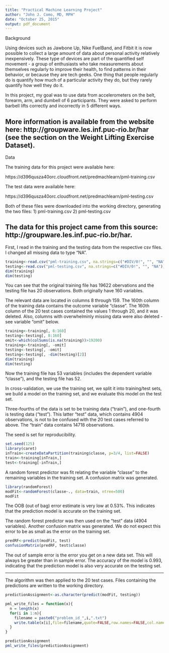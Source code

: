 ```yaml
---
title: "Practical Machine Learning Project"
author: "John J. Como, MD, MPH"
date: "October 25, 2015"
output: pdf_document
---
```


Background


Using devices such as Jawbone Up, Nike FuelBand, and Fitbit it is now possible to collect a large amount of data about personal activity relatively inexpensively. These type of devices are part of the quantified self movement - a group of enthusiasts who take measurements about themselves regularly to improve their health, to find patterns in their behavior, or because they are tech geeks. One thing that people regularly do is quantify how much of a particular activity they do, but they rarely quantify how well they do it. 

In this project, my goal was to use data from accelerometers on the belt, forearm, arm, and dumbell of 6 participants. They were asked to perform barbell lifts correctly and incorrectly in 5 different ways. 

More information is available from the website here: http://groupware.les.inf.puc-rio.br/har (see the section on the Weight Lifting Exercise Dataset). 
------------------------------------------------------------------------------------------------------------------------------------------------------

Data

The training data for this project were available here: 

https://d396qusza40orc.cloudfront.net/predmachlearn/pml-training.csv

The test data were available here: 

https://d396qusza40orc.cloudfront.net/predmachlearn/pml-testing.csv

Both of these files were downloaded into the working directory, generating the two files:
1)  pml-training.csv
2)  pml-testing.csv

The data for this project came from this source: http://groupware.les.inf.puc-rio.br/har.
------------------------------------------------------------------------------------------------------------------------------------------------------

First, I read in the training and the testing data from the respective csv files.  I changed all missing data to type "NA".
```r
training<-read.csv("pml-training.csv", na.strings=c("#DIV/0!", "", "NA"))
testing<-read.csv("pml-testing.csv", na.strings=c("#DIV/0!", "", "NA"))
dim(training)
dim(testing)
```
You can see that the original training file has 19622 obervations and the testing file has 20 observations.  Both originally have 160 variables.

The relevant data are located in columns 8 through 159.  The 160th column of the training data contains the outcome variable "classe".  The 160th column of the 20 test cases contained the values 1 through 20, and it was deleted.  Also, columns with overwhelminly missing data were also deleted - see variable "omit" below.
```r
training<-training[, 8:160]
testing<-testing[, 8:160]
omit<-which(colSums(is.na(training))>19200)
training<-training[, -omit]
testing<-testing[, -omit]
testing<-testing[, -dim(testing)[2]]
dim(training)
dim(testing)
```
Now the training file has 53 variables (includes the dependent variable "classe"), and the testing file has 52.

In cross-validation, we use the training set, we split it into training/test sets, we build a model on the training set, and we evaluate this model on the test set.

Three-fourths of the data is set to be training data ("train"), and one-fourth is testing data ("test").  This latter "test" data, which contains 4904 observations, is not to be confused with the 20 test cases referred to above.  The "train" data contains 14718 observations.

The seed is set for reproducibility.
```r
set.seed(125)
library(caret)
inTrain<-createDataPartition(training$classe, p=3/4, list=FALSE)
train<-training[inTrain,]
test<-training[-inTrain,]
```

A random forest predictor was fit relating the variable "classe" to the remaining variables in the training set.  A confusion matrix was generated.
```r
library(randomForest)
modFit<-randomForest(classe~., data=train, ntree=500)
modFit
```
The OOB (out of bag) error estimate is very low at 0.53%.  This indicates that the prediction model is accurate on the training set.

The random forest predictor was then used on the "test" data (4904 variables).  Another confusion matrix was generated.  We do not expect this error to be as small as the error on the training set.
```r
predRF<-predict(modFit, test)
confusionMatrix(predRF, test$classe)
```
The out of sample error is the error you get on a new data set.  This will always be greater than in sample error.  The accuracy of the model is 0.993, indicating that the prediction model is also very accurate on the testing set.

------------------------------------------------------------------------------------------------------------------------------------------------------

The algorithm was then applied to the 20 test cases.  Files containing the predictions are written to the working directory.
```r
predictionAssignment<-as.character(predict(modFit, testing))

pml_write_files = function(x){
  n = length(x)
  for(i in 1:n){
    filename = paste0("problem_id_",i,".txt")
    write.table(x[i],file=filename,quote=FALSE,row.names=FALSE,col.names=FALSE)
  }
}

predictionAssignment
pml_write_files(predictionAssignment)
```
